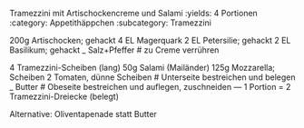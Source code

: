 Tramezzini mit Artischockencreme und Salami
:yields: 4 Portionen
:category: Appetithäppchen
:subcategory: Tramezzini


200g Artischocken; gehackt
4 EL Magerquark
2 EL Petersilie; gehackt
2 EL Basilikum; gehackt
_ Salz+Pfeffer
# zu Creme verrühren

4 Tramezzini-Scheiben (lang)
50g Salami (Mailänder)
125g Mozzarella; Scheiben
2 Tomaten, dünne Scheiben
# Unterseite bestreichen und belegen
_ Butter
# Obeseite bestreichen und auflegen, zuschneiden
---
1 Portion = 2 Tramezzini-Dreiecke (belegt)

Alternative: Oliventapenade statt Butter
